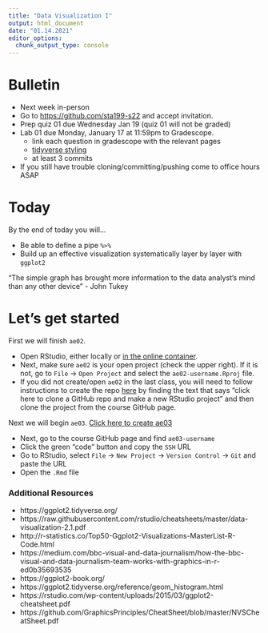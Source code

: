 ```yaml
---
title: "Data Visualization I"
output: html_document
date: "01.14.2021"
editor_options: 
  chunk_output_type: console
---
```


# Bulletin

- Next week in-person
- Go to [https://github.com/sta199-s22](https://github.com/sta199-s22) and accept invitation.
- Prep quiz 01 due Wednesday Jan 19 (quiz 01 will not be graded)
- Lab 01 due Monday, January 17 at 11:59pm to Gradescope.
   - link each question in gradescope with the relevant pages
   - [tidyverse styling](https://style.tidyverse.org/)
   - at least 3 commits
- If you still have trouble cloning/committing/pushing come to office hours ASAP

# Today

By the end of today you will…

- Be able to define a pipe `%>%`
- Build up an effective visualization systematically layer by layer with `ggplot2`

"The simple graph has brought more information to the data analyst's mind than any other device" - John Tukey

# Let's get started

First we will finish `ae02`. 

- Open RStudio, either locally or [in the online container](https://vm-manage.oit.duke.edu/containers).
- Next, make sure `ae02` is your open project (check the upper right). If it is not, go to `File` $\rightarrow$ `Open Project` and select the `ae02-username.Rproj` file.
- If you did not create/open `ae02` in the last class, you will need to follow instructions to create the repo [here](https://sta199-sp22-003.netlify.app/appex/lecturenotes02.html) by finding the text that says "click here to clone a GitHub repo and make a new RStudio project" and then clone the project from the course GitHub page.

Next we will begin `ae03`. [Click here to create ae03](https://classroom.github.com/a/BwEOHRqy)

- Next, go to the course GitHub page and find `ae03-username` 
- Click the green "code" button and copy the `SSH` URL
- Go to RStudio, select `File` $\rightarrow$ `New Project` $\rightarrow$ `Version Control` $\rightarrow$ `Git` and paste the URL
- Open the `.Rmd` file


### Additional Resources

- https://ggplot2.tidyverse.org/
- https://raw.githubusercontent.com/rstudio/cheatsheets/master/data-visualization-2.1.pdf
- http://r-statistics.co/Top50-Ggplot2-Visualizations-MasterList-R-Code.html
- https://medium.com/bbc-visual-and-data-journalism/how-the-bbc-visual-and-data-journalism-team-works-with-graphics-in-r-ed0b35693535
- https://ggplot2-book.org/
- https://ggplot2.tidyverse.org/reference/geom_histogram.html
- https://rstudio.com/wp-content/uploads/2015/03/ggplot2-cheatsheet.pdf
- https://github.com/GraphicsPrinciples/CheatSheet/blob/master/NVSCheatSheet.pdf